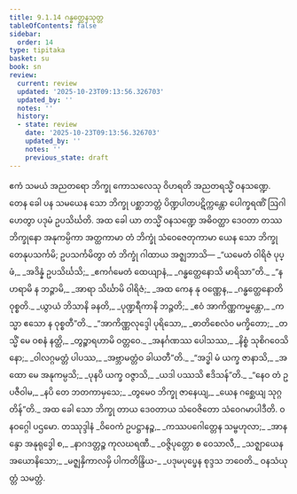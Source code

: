 ```yaml
---
title: 9.1.14 ဂန္ဓတ္ထေနသုတ္တ
tableOfContents: false
sidebar:
  order: 14
type: tipitaka
basket: su
book: sn
review:
  current: review
  updated: '2025-10-23T09:13:56.326703'
  updated_by: ''
  notes: ''
  history:
  - state: review
    date: '2025-10-23T09:13:56.326703'
    updated_by: ''
    notes: ''
    previous_state: draft
---
```



<ReviewStatus review={frontmatter.review} showDetails={true} />

<HypothesisAnnotation frontmatter={frontmatter} />

<DynamicBreadcrumb />

<Division number="234" book="sn" e="ch" v="18" p="314">

<Paragraph number="1437" book="sn">
ဧကံ သမယံ အညတရော ဘိက္ခု ကောသလေသု ဝိဟရတိ အညတရသ္မိံ ဝနသဏ္ဍေ. တေန ခေါ ပန သမယေန သော ဘိက္ခု ပစ္ဆာဘတ္တံ ပိဏ္ဍပါတပဋိက္ကန္တော ပေါက္ခရဏိံ ဩဂါဟေတွာ ပဒုမံ ဥပသိင်္ဃတိ. အထ ခေါ ယာ တသ္မိံ ဝနသဏ္ဍေ အဓိဝတ္ထာ ဒေဝတာ တဿ ဘိက္ခုနော အနုကမ္ပိကာ အတ္ထကာမာ တံ ဘိက္ခုံ သံဝေဇေတုကာမာ ယေန သော ဘိက္ခု တေနုပသင်္ကမိ; ဥပသင်္ကမိတွာ တံ ဘိက္ခုံ ဂါထာယ အဇ္ဈဘာသိ—
</Paragraph>

<Paragraph number="1438" type="verses" book="sn">
_“ယမေတံ ဝါရိဇံ ပုပ္ဖံ,_  
_အဒိန္နံ ဥပသိင်္ဃသိ;_  
_ဧကင်္ဂမေတံ ထေယျာနံ,_  
_ဂန္ဓတ္ထေနောသိ မာရိသာ”တိ._  

</Paragraph>

<Paragraph number="1439" type="verses" book="sn">
_“န ဟရာမိ န ဘဉ္ဇာမိ,_  
_အာရာ သိင်္ဃာမိ ဝါရိဇံ;_  
_အထ ကေန နု ဝဏ္ဏေန,_  
_ဂန္ဓတ္ထေနောတိ ဝုစ္စတိ._  

</Paragraph>

<Paragraph number="1440" type="verses" book="sn">
_ယွာယံ ဘိသာနိ ခနတိ,_  
_ပုဏ္ဍရီကာနိ ဘဉ္ဇတိ;_  
_ဧဝံ အာကိဏ္ဏကမ္မန္တော,_  
_ကသ္မာ ဧသော န ဝုစ္စတီ”တိ._  

</Paragraph>

<Paragraph number="1441" type="verses" book="sn">
_“အာကိဏ္ဏလုဒ္ဒေါ ပုရိသော,_  
_ဓာတိစေလံဝ မက္ခိတော;_  
_တသ္မိံ မေ ဝစနံ နတ္ထိ,_  
_တွဉ္စာရဟာမိ ဝတ္တဝေ._  

</Paragraph>

<Paragraph number="1442" type="verses" book="sn">
_အနင်္ဂဏဿ ပေါသဿ,_  
_နိစ္စံ သုစိဂဝေသိနော;_  
_ဝါလဂ္ဂမတ္တံ ပါပဿ,_  
_အဗ္ဘာမတ္တံဝ ခါယတီ”တိ._  

</Paragraph>

<Paragraph number="1443" type="verses" book="sn">
_“အဒ္ဓါ မံ ယက္ခ ဇာနာသိ,_  
_အထော မေ အနုကမ္ပသိ;_  
_ပုနပိ ယက္ခ ဝဇ္ဇာသိ,_  
_ယဒါ ပဿသိ ဧဒိသန်”တိ._  

</Paragraph>

<Paragraph number="1444" type="verses" book="sn">
_“နေဝ တံ ဥပဇီဝါမ,_  
_နပိ တေ ဘတကာမှသေ;_  
_တွမေဝ ဘိက္ခု ဇာနေယျ,_  
_ယေန ဂစ္ဆေယျ သုဂ္ဂတိန်”တိ._  

</Paragraph>

<Paragraph number="1445" book="sn">
အထ ခေါ သော ဘိက္ခု တာယ ဒေဝတာယ သံဝေဇိတော သံဝေဂမာပါဒီတိ.

</Paragraph>
</Division>

<Paragraph number="1446" type="center" book="sn">
ဝနဝဂ္ဂေါ ပဌမော.



</Paragraph>

<Paragraph number="1447" type="center" book="sn">
တဿုဒ္ဒါနံ


</Paragraph>

<Paragraph number="1448" type="verses" book="sn">
_ဝိဝေကံ ဥပဋ္ဌာနဉ္စ,_  
_ကဿပဂေါတ္တေန သမ္ဗဟုလာ;_  
_အာနန္ဒော အနုရုဒ္ဓေါ စ,_  
_နာဂဒတ္တဉ္စ ကုလဃရဏီ._  

</Paragraph>

<Paragraph number="1449" type="verses" book="sn">
_ဝဇ္ဇိပုတ္တော စ ဝေသာလီ,_  
_သဇ္ဈာယေန အယောနိသော;_  
_မဇ္ဈနှိကာလမှိ ပါကတိန္ဒြိယ-_  
_ပဒုမပုပ္ဖေန စုဒ္ဒသ ဘဝေတိ._  


</Paragraph>

<Paragraph number="1450" type="center" book="sn">
ဝနသံယုတ္တံ သမတ္တံ.
</Paragraph>